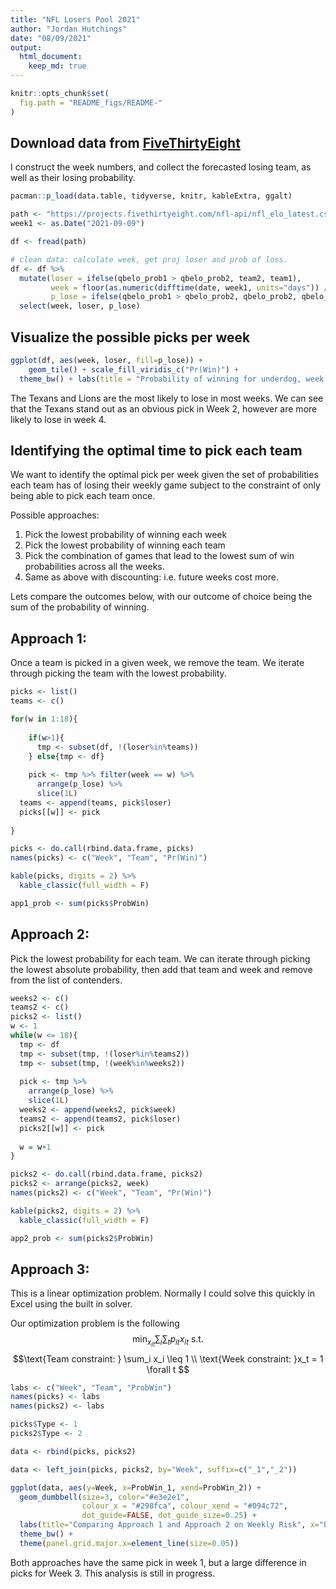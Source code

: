 ```yaml
---
title: "NFL Losers Pool 2021"
author: "Jordan Hutchings"
date: "08/09/2021"
output: 
  html_document:
    keep_md: true
---
```



```r
knitr::opts_chunk$set(
  fig.path = "README_figs/README-"
)
```

## Download data from [FiveThirtyEight](https://projects.fivethirtyeight.com/2021-nfl-predictions/games/)
I construct the week numbers, and collect the forecasted losing team, as well as 
their losing probability. 


```r
pacman::p_load(data.table, tidyverse, knitr, kableExtra, ggalt)

path <- "https://projects.fivethirtyeight.com/nfl-api/nfl_elo_latest.csv"
week1 <- as.Date("2021-09-09")

df <- fread(path)

# clean data: calculate week, get proj loser and prob of loss. 
df <- df %>%
  mutate(loser = ifelse(qbelo_prob1 > qbelo_prob2, team2, team1),
         week = floor(as.numeric(difftime(date, week1, units="days")) / 7) + 1,
         p_lose = ifelse(qbelo_prob1 > qbelo_prob2, qbelo_prob2, qbelo_prob1)) %>%
  select(week, loser, p_lose)


```

## Visualize the possible picks per week
```r
ggplot(df, aes(week, loser, fill=p_lose)) + 
    geom_tile() + scale_fill_viridis_c("Pr(Win)") + 
  theme_bw() + labs(title = "Probability of winning for underdog, week X team")
```

The Texans and Lions are the most likely to lose in most weeks. We can see that 
the Texans stand out as an obvious pick in Week 2, however are more likely to lose 
in week 4.

## Identifying the optimal time to pick each team
We want to identify the optimal pick per week given the set of probabilities 
each team has of losing their weekly game subject to the constraint of only 
being able to pick each team once. 

Possible approaches: 

1.  Pick the lowest probability of winning each week
2.  Pick the lowest probability of winning each team
3.  Pick the combination of games that lead to the lowest sum of win 
probabilities across all the weeks. 
4.  Same as above with discounting: i.e. future weeks cost more.

Lets compare the outcomes below, with our outcome of choice being the 
sum of the probability of winning. 

## Approach 1: 
Once a team is picked in a given week, we remove the team. We iterate through 
picking the team with the lowest probability.

```r
picks <- list()
teams <- c()

for(w in 1:18){
  
    if(w>1){
      tmp <- subset(df, !(loser%in%teams))
    } else{tmp <- df}
  
    pick <- tmp %>% filter(week == w) %>%
      arrange(p_lose) %>%
      slice(1L)
  teams <- append(teams, pick$loser)
  picks[[w]] <- pick
  
}

picks <- do.call(rbind.data.frame, picks)
names(picks) <- c("Week", "Team", "Pr(Win)")

kable(picks, digits = 2) %>%
  kable_classic(full_width = F)

app1_prob <- sum(picks$ProbWin)

```

## Approach 2: 
Pick the lowest probability for each team. 
We can iterate through picking the lowest absolute probability, then add that 
team and week and remove from the list of contenders. 

```r
weeks2 <- c()
teams2 <- c()
picks2 <- list()
w <- 1
while(w <= 18){
  tmp <- df
  tmp <- subset(tmp, !(loser%in%teams2))
  tmp <- subset(tmp, !(week%in%weeks2))
  
  pick <- tmp %>%
    arrange(p_lose) %>%
    slice(1L)
  weeks2 <- append(weeks2, pick$week)
  teams2 <- append(teams2, pick$loser)
  picks2[[w]] <- pick
  
  w = w+1
}

picks2 <- do.call(rbind.data.frame, picks2)
picks2 <- arrange(picks2, week)
names(picks2) <- c("Week", "Team", "Pr(Win)")

kable(picks2, digits = 2) %>%
  kable_classic(full_width = F)

app2_prob <- sum(picks2$ProbWin)


```

## Approach 3: 
This is a linear optimization problem. Normally I could solve this quickly in 
Excel using the built in solver. 


Our optimization problem is the following 
$$ \min_{x_{it}} \sum_i\sum_t p_{it}x_{it} \text{ s.t.} $$
$$\text{Team constraint: } \sum_i x_i \leq 1 \\ \text{Week constraint: }x_t = 1 \forall t $$





```r
labs <- c("Week", "Team", "ProbWin")
names(picks) <- labs
names(picks2) <- labs

picks$Type <- 1
picks2$Type <- 2

data <- rbind(picks, picks2)

data <- left_join(picks, picks2, by="Week", suffix=c("_1","_2"))

ggplot(data, aes(y=Week, x=ProbWin_1, xend=ProbWin_2)) +
  geom_dumbbell(size=3, color="#e3e2e1",
                colour_x = "#298fca", colour_xend = "#094c72",
                dot_guide=FALSE, dot_guide_size=0.25) + 
  labs(title="Comparing Approach 1 and Approach 2 on Weekly Risk", x="Probability of Win") +
  theme_bw() +
  theme(panel.grid.major.x=element_line(size=0.05))
```


Both approaches have the same pick in week 1, but a large difference in picks 
for Week 3. This analysis is still in progress. 